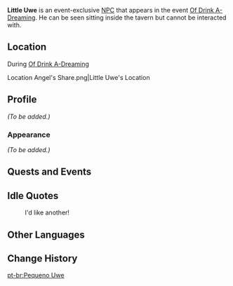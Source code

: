 {{Character Infobox
|image            = NPC Little Uwe.png
|type             = Event NPC
|realname         = Uwe
|region           = Mondstadt
|location         = Mondstadt
}}
{{About|the event-exclusive NPC|the Hangout Event NPC|Uwe}}
'''Little Uwe''' is an event-exclusive [[NPC]] that appears in the event [[Of Drink A-Dreaming]]. He can be seen sitting inside the tavern but cannot be interacted with.

==Location==
;During [[Of Drink A-Dreaming]]
<gallery>
Location Angel's Share.png|Little Uwe's Location
</gallery>

==Profile==
<!-- detailed story/lore information goes here -->
''(To be added.)''

===Appearance===
''(To be added.)''

==Quests and Events==
{{Quests and Events}}

==Idle Quotes==
{{Dialogue Start}}
: {{DIcon|Idle}} I'd like another!
{{Dialogue End}}

==Other Languages==
{{Other Languages|default_hidden = 1
|en      = Little Uwe
|zhs     = 小乌维
|zhs_rm  = Xiǎo Wūwéi
|zht     = 小烏維
|zht_rm  = Xiǎo Wūwéi
|ja      = ウーヴェジュニア
|ja_rm   = Uuve Junia
|ko      = 작은 우베
|es      = Pequeño Uwe
|fr      = Petit Uwe
|ru      = Малыш Уве
|th      = Little Uwe
|vi      = Uwe nhỏ
|de      = Kleiner Uwe
|id      = Little Uwe
|pt      = Pequeno Uwe
}}

==Change History==
{{Change History|2.5}}

[[pt-br:Pequeno Uwe]]